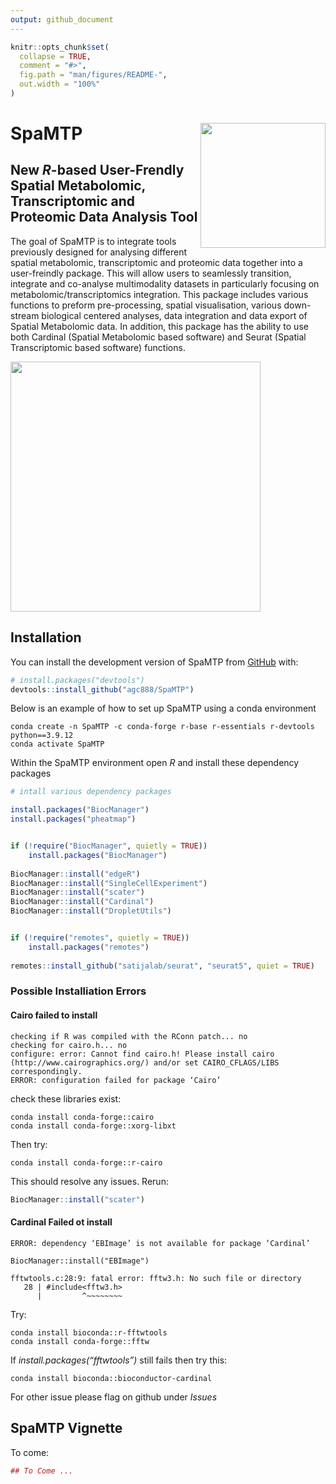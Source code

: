 ```yaml
---
output: github_document
---
```


<!-- README.md is generated from README.Rmd. Please edit that file -->

```r
knitr::opts_chunk$set(
  collapse = TRUE,
  comment = "#>",
  fig.path = "man/figures/README-",
  out.width = "100%"
)
```

# SpaMTP <img src="man/figures/logo.png" align="right" height="200" alt="" />

<!-- badges: start -->


<!-- badges: end -->

## New *R*-based User-Frendly Spatial Metabolomic, Transcriptomic and Proteomic Data Analysis Tool

The goal of SpaMTP is to integrate tools previously designed for analysing different spatial metabolomic, transcriptomic and proteomic data together into a user-freindly package. This will allow users to seamlessly transition, integrate and co-analyse multimodality datasets in particularly focusing on metabolomic/transcriptomics integration. This package includes various functions to preform pre-processing, spatial visualisation, various down-stream biological centered analyses, data integration and data export of Spatial Metabolomic data. In addition, this package has the ability to use both Cardinal (Spatial Metabolomic based software) and Seurat (Spatial Transcriptomic based software) functions.

<img src="inst/figures/SpaMTPSummaryFig.png" height="400" alt="" />



## Installation

You can install the development version of SpaMTP from [GitHub](https://github.com/) with:

``` r
# install.packages("devtools")
devtools::install_github("agc888/SpaMTP")
```

Below is an example of how to set up SpaMTP using a conda environment 

```console
conda create -n SpaMTP -c conda-forge r-base r-essentials r-devtools python==3.9.12
conda activate SpaMTP
```

Within the SpaMTP environment open *R* and install these dependency packages

```r
# intall various dependency packages

install.packages("BiocManager")
install.packages("pheatmap")


if (!require("BiocManager", quietly = TRUE))
    install.packages("BiocManager")
    
BiocManager::install("edgeR")
BiocManager::install("SingleCellExperiment")
BiocManager::install("scater")
BiocManager::install("Cardinal")
BiocManager::install("DropletUtils")


if (!require("remotes", quietly = TRUE))
    install.packages("remotes")
    
remotes::install_github("satijalab/seurat", "seurat5", quiet = TRUE)
```

### Possible Installiation Errors

#### Cairo failed to install

```console
checking if R was compiled with the RConn patch... no
checking for cairo.h... no
configure: error: Cannot find cairo.h! Please install cairo (http://www.cairographics.org/) and/or set CAIRO_CFLAGS/LIBS correspondingly.
ERROR: configuration failed for package ‘Cairo’
```

check these libraries exist:

```console
conda install conda-forge::cairo
conda install conda-forge::xorg-libxt
```

Then try:

```console
conda install conda-forge::r-cairo
```

This should resolve any issues. Rerun:

```r
BiocManager::install("scater")
```

#### Cardinal Failed ot install

```console
ERROR: dependency ‘EBImage’ is not available for package ‘Cardinal’

BiocManager::install("EBImage")

fftwtools.c:28:9: fatal error: fftw3.h: No such file or directory
   28 | #include<fftw3.h>
      |         ^~~~~~~~~

```

Try:
```console
conda install bioconda::r-fftwtools
conda install conda-forge::fftw
```

If *install.packages(“fftwtools”)* still fails then try this:

```console
conda install bioconda::bioconductor-cardinal  
```

For other issue please flag on github under *Issues*


## SpaMTP Vignette

To come:

```r
## To Come ...

```

